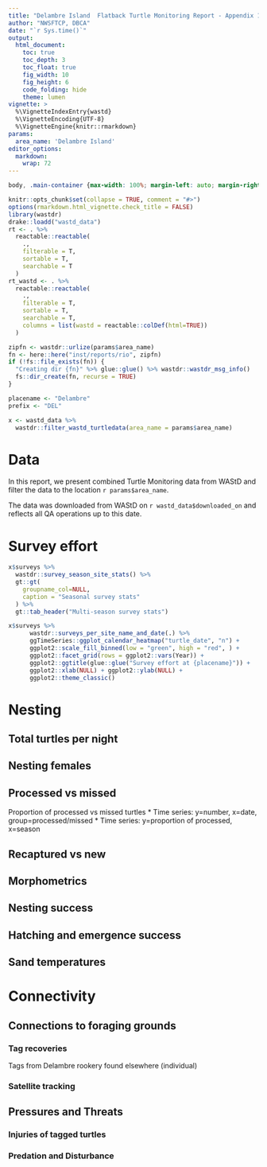 ```yaml
---
title: "Delambre Island  Flatback Turtle Monitoring Report - Appendix 1: Data"
author: "NWSFTCP, DBCA"
date: "`r Sys.time()`"
output:
  html_document:
    toc: true
    toc_depth: 3
    toc_float: true
    fig_width: 10
    fig_height: 6
    code_folding: hide
    theme: lumen
vignette: >
  %\VignetteIndexEntry{wastd}
  %\VignetteEncoding{UTF-8}
  %\VignetteEngine{knitr::rmarkdown}
params:
  area_name: 'Delambre Island'
editor_options: 
  markdown: 
    wrap: 72
---
```


```css
body, .main-container {max-width: 100%; margin-left: auto; margin-right: auto;}
```

```r
knitr::opts_chunk$set(collapse = TRUE, comment = "#>")
options(rmarkdown.html_vignette.check_title = FALSE)
library(wastdr)
drake::loadd("wastd_data")
rt <- . %>% 
  reactable::reactable(
    ., 
    filterable = T, 
    sortable = T, 
    searchable = T
  )
rt_wastd <- . %>% 
  reactable::reactable(
    ., 
    filterable = T, 
    sortable = T, 
    searchable = T,
    columns = list(wastd = reactable::colDef(html=TRUE))
  )

zipfn <- wastdr::urlize(params$area_name)
fn <- here::here("inst/reports/rio", zipfn)
if (!fs::file_exists(fn)) {
  "Creating dir {fn}" %>% glue::glue() %>% wastdr::wastdr_msg_info()
  fs::dir_create(fn, recurse = TRUE)
}

placename <- "Delambre"
prefix <- "DEL"

x <- wastd_data %>% 
  wastdr::filter_wastd_turtledata(area_name = params$area_name)
```

# Data
In this report, we present combined Turtle Monitoring data from WAStD and
filter the data to the location `r params$area_name`.

The data was downloaded from WAStD on `r wastd_data$downloaded_on` and reflects
all QA operations up to this date.

# Survey effort

```r
x$surveys %>% 
  wastdr::survey_season_site_stats() %>% 
  gt::gt(
    groupname_col=NULL,
    caption = "Seasonal survey stats"
  ) %>% 
  gt::tab_header("Multi-season survey stats")

x$surveys %>%
      wastdr::surveys_per_site_name_and_date(.) %>%
      ggTimeSeries::ggplot_calendar_heatmap("turtle_date", "n") +
      ggplot2::scale_fill_binned(low = "green", high = "red", ) +
      ggplot2::facet_grid(rows = ggplot2::vars(Year)) +
      ggplot2::ggtitle(glue::glue("Survey effort at {placename}")) +
      ggplot2::xlab(NULL) + ggplot2::ylab(NULL) +
      ggplot2::theme_classic() 
```
# Nesting

## Total turtles per night

## Nesting females

## Processed vs missed
Proportion of processed vs missed turtles
* Time series: y=number, x=date, group=processed/missed
* Time series: y=proportion of processed, x=season

## Recaptured vs new

## Morphometrics

## Nesting success

## Hatching and emergence success

## Sand temperatures


# Connectivity


## Connections to foraging grounds
### Tag recoveries
Tags from Delambre rookery found elsewhere (individual)

### Satellite tracking

## Pressures and Threats
### Injuries of tagged turtles
### Predation and Disturbance

